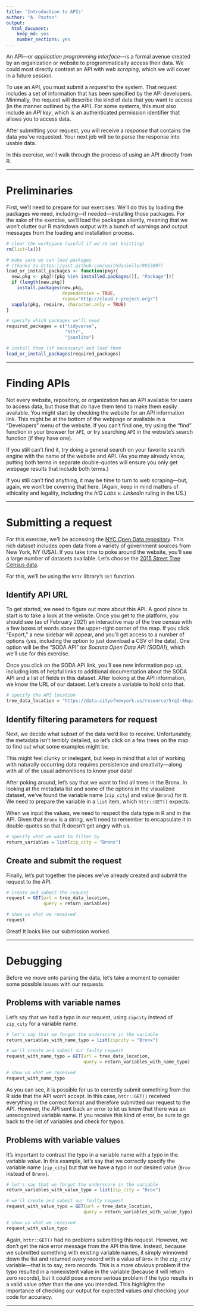```yaml
---
title: 'Introduction to APIs'
author: "A. Paxton"
output:
  html_document:
    keep_md: yes
    number_sections: yes
---
```


An API---or *application programming interface*---is a formal avenue created 
by an organization or website to programmatically access their data. We could
most directly contrast an API with *web scraping*, which we will cover in a 
future session.

To use an API, you must submit a *request* to the system. That request
includes a set of information that has been specified by the API developers.
Minimally, the request will describe the kind of data that you want to access
(in the manner outlined by the API). For some systems, this must also include an
*API key*, which is an authenticated permission identifier that allows you to
access data. 

After submitting your request, you will receive a *response* that contains the
data you've requested. Your next job will be to parse the response into usable
data.

In this exercise, we'll walk through the process of using an API directly from R.

***

# Preliminaries

First, we'll need to prepare for our exercises. We'll do this by loading the
packages we need, including---if needed---installing those packages. For the
sake of the exercise, we'll load the packages silently, meaning that we won't
clutter our R markdown output with a bunch of warnings and output messages
from the loading and installation process.

```r

# clear the workspace (useful if we're not knitting)
rm(list=ls())

```

```r

# make sure we can load packages 
# (thanks to https://gist.github.com/smithdanielle/9913897)
load_or_install_packages <- function(pkg){
  new.pkg <- pkg[!(pkg %in% installed.packages()[, "Package"])]
  if (length(new.pkg)) 
    install.packages(new.pkg, 
                     dependencies = TRUE,
                     repos="http://cloud.r-project.org/")
  sapply(pkg, require, character.only = TRUE)
}

```

```r

# specify which packages we'll need
required_packages = c("tidyverse",
                      "httr",
                      "jsonlite")

# install them (if necessary) and load them
load_or_install_packages(required_packages)

```

***

# Finding APIs

Not every website, repository, or organization has an API available for users to
access data, but those that do have them tend to make them easily available. You
might start by checking the website for an API information link. This might be
at the bottom of the webpage or available in a "Developers" menu of the website.
If you can't find one, try using the "find" function in your browser for `API`,
or try searching `API` in the website's search function (if they have one).

If you still can't find it, try doing a general search on your favorite search
engine with the name of the website and API. (As you may already know, putting
both terms in separate double-quotes will ensure you only get webpage results
that include both terms.)

If you still can't find anything, it may be time to turn to web scraping---but,
again, we won't be covering that here. (Again, keep in mind matters of
ethicality and legality, including the *hiQ Labs v. LinkedIn* ruling in the US.)

***

# Submitting a request

For this exercise, we'll be accessing the [NYC Open Data
repository](https://opendata.cityofnewyork.us/). This rich dataset includes open
data from a variety of government sources from New York, NY (USA). If you take
time to poke around the website, you'll see a large number of datasets
available. Let's choose the [2015 Street Tree Census
data](https://data.cityofnewyork.us/Environment/2015-Street-Tree-Census-Tree-Data/pi5s-9p35).

For this, we'll be using the `httr` library's `GET` function.

## Identify API URL

To get started, we need to figure out more about this API. A good place to start
is to take a look at the website. Once you get to the platform, you should see
(as of February 2021) an interactive map of the tree census with a few boxes of
words above the upper-right corner of the map. If you click "Export," a new
sidebar will appear, and you'll get access to a number of options (yes,
including the option to just download a CSV of the data). One option will be the
"SODA API" (or *Socrata Open Data API (SODA)*), which we'll use for this exercise. 

Once you click on the SODA API link, you'll see new information pop up,
including lots of helpful links to additional documentation about the SODA API
and a list of fields in this dataset. After looking at the API information, we 
know the URL of our dataset. Let's create a variable to hold onto that.

```r

# specify the API location
tree_data_location = "https://data.cityofnewyork.us/resource/5rq2-4hqu.json"

```

## Identify filtering parameters for request

Next, we decide what subset of the data we'd like to receive.
Unfortunately, the metadata isn't terribly detailed, so let's click on a few
trees on the map to find out what some examples might be. 

This might feel clunky or inelegant, but keep in mind that a lot of working with
naturally occurring data requires persistence and creativity---along with all of
the usual admonitions to know your data!

After poking around, let's say that we want to find all trees in the Bronx. In
looking at the metadata list and some of the options in the visualized dataset,
we've found the variable name (`zip_city`) and value (`Bronx`) for it. We need
to prepare the variable in a `list` item, which `httr::GET()` expects.

When we input the values, we need to respect the data type in R and in the API.
Given that `Bronx` is a string, we'll need to remember to encapsulate it in
double-quotes so that R doesn't get angry with us.

```r

# specify what we want to filter by
return_variables = list(zip_city = "Bronx")

```

## Create and submit the request

Finally, let's put together the pieces we've already created and submit the
request to the API.

```r

# create and submit the request
request = GET(url = tree_data_location,
              query = return_variables)

# show us what we received
request
```
Great! It looks like our submission worked.

***

# Debugging

Before we move onto parsing the data, let's take a moment to consider some possible
issues with our requests.

## Problems with variable names

Let's say that we had a typo in our request, using `zipcity` instead of
`zip_city` for a variable name.

```r

# let's say that we forgot the underscore in the variable
return_variables_with_name_typo = list(zipcity = "Bronx")

# we'll create and submit our faulty request
request_with_name_typo = GET(url = tree_data_location,
                             query = return_variables_with_name_typo)

# show us what we received
request_with_name_typo

```

As you can see, it is possible for us to correctly submit something from the R
side that the API won't accept. In this case, `httr::GET()` received everything
in the correct format and therefore submitted our request to the API. However,
the API sent back an error to let us know that there was an unrecognized
variable name. If you receive this kind of error, be sure to go back to the list
of variables and check for typos.

## Problems with variable values

It's important to contrast the typo in a variable name with a typo in the
variable *value*. In this example, let's say that we correctly specify the
variable name (`zip_city`) but that we have a typo in our desired value (`Brox`
instead of `Bronx`).

```r

# let's say that we forgot the underscore in the variable
return_variables_with_value_typo = list(zip_city = "Brox")

# we'll create and submit our faulty request
request_with_value_typo = GET(url = tree_data_location,
                             query = return_variables_with_value_typo)

# show us what we received
request_with_value_typo

```

Again, `httr::GET()` had no problems submitting this request. However, we don't
get the nice error message from the API this time. Instead, because we submitted
something with existing variable names, it simply winnowed down the list and
returned every record with a value of `Brox` in the `zip_city` variable---that
is to say, zero records. This is a more obvious problem if the typo resulted in
a nonexistent value in the variable (because it will return zero records), but
it could pose a more serious problem if the typo results in a valid value
*other* than the one you intended. This highlights the importance of checking
our output for expected values *and* checking your code for accuracy.

*** 